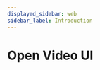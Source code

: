 ```yaml
---
displayed_sidebar: web
sidebar_label: Introduction
---
```


# Open Video UI


<Intro />
<DocCardList
  items={[
    {
      type: 'link',
      label: 'Open Video UI for Web',
      description: 'Build an astonishing player UI with Web Components.',
      customProps: { icon: 'chrome' },
      href: useBaseUrl('open-video-ui/web'),
    },
    {
      type: 'link',
      label: 'Open Video UI for Android',
      description: 'Build a mobile-first player UI for Android with Jetpack Compose.',
      customProps: { icon: 'android' },
      href: useBaseUrl('open-video-ui/android'),
    },
    {
      type: 'link',
      label: 'Open Video UI for React',
      description: 'Build a stunning player UI with React components.',
      customProps: { icon: 'react' },
      href: useBaseUrl('open-video-ui/react'),
    },
    {
      type: 'link',
      label: 'React Native THEOplayer UI',
      description: 'Build a cross-platform player UI with React Native.',
      customProps: { icon: 'react' },
      href: useBaseUrl('open-video-ui/react-native'),
    },
  ]}
/>
